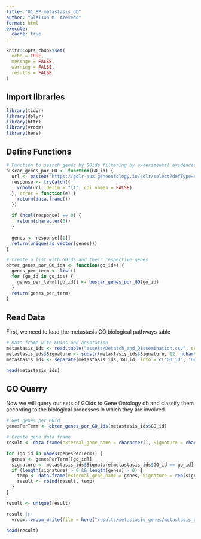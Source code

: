 ```yaml
---
title: "01_BP_metastasis_db"
author: "Gleison M. Azevedo"
format: html
execute: 
  cache: true
---
```


```r
knitr::opts_chunk$set(
  echo = TRUE,
  message = FALSE,
  warning = FALSE,
  results = FALSE
)
```

## Import libraries

```r
library(tidyr)
library(dplyr)
library(httr)
library(vroom)
library(here)
```

## Define Functions

```r
# Function to search genes by GOids filtering by exoerimental evidences
buscar_genes_por_GO <- function(GO_id) {
  url <- paste0("https://golr-aux.geneontology.io/solr/select?defType=edismax&qt=standard&indent=on&wt=csv&rows=100000&start=0&fl=bioentity_label&facet=true&facet.mincount=1&facet.sort=count&json.nl=arrarr&facet.limit=25&hl=true&hl.simple.pre=%3Cem%20class%3D%22hilite%22%3E&hl.snippets=1000&csv.encapsulator=&csv.separator=%09&csv.header=false&csv.mv.separator=%7C&fq=document_category:%22annotation%22&fq=isa_partof_closure:%22", GO_id,"%22&fq=taxon_subset_closure_label:%22Homo%20sapiens%22&fq=type:%22protein%22&fq=evidence_subset_closure_label:%22experimental%20evidence%22&facet.field=aspect&facet.field=taxon_subset_closure_label&facet.field=type&facet.field=evidence_subset_closure_label&facet.field=regulates_closure_label&facet.field=isa_partof_closure_label&facet.field=annotation_class_label&facet.field=qualifier&facet.field=annotation_extension_class_closure_label&facet.field=assigned_by&facet.field=panther_family_label&q=*%3A*")
  response <- tryCatch({
    vroom(url, delim = "\t", col_names = FALSE)
  }, error = function(e) {
    return(data.frame())
  })
  
  if (ncol(response) == 0) {
    return(character(0))
  }
  
  genes <- response[[1]] 
  return(unique(as.vector(genes)))
}

# Create a list with GOids and their respective genes
obter_genes_por_GO_ids <- function(go_ids) {
  genes_per_term <- list()
  for (go_id in go_ids) {
    genes_per_term[[go_id]] <- buscar_genes_por_GO(go_id)
  }
  return(genes_per_term)
}
```

## Read Data

First, we need to load the metastasis GO biological pathways table

```r
# Data frame with GOids and annotation
metastasis_ids <- read.table("assets/Detatch_and_Dissemination.csv", sep = ",", header = T)
metastasis_ids$Signature <- substr(metastasis_ids$Signature, 12, nchar(metastasis_ids$Signature))
metastasis_ids <- separate(metastasis_ids, GO_id, into = c("GO_id", "Description"), sep = 10, extra = "merge")

head(metastasis_ids)
```

## GO Querry

Now we will query our sets of GOids to Gene Ontology db and classify them according to the biological processes in which they are involved

```r
# Get genes per GOid
genesPerTerm <- obter_genes_por_GO_ids(metastasis_ids$GO_id)

# Create gene data frame
result <- data.frame(external_gene_name = character(), Signature = character(), stringsAsFactors = FALSE)

for (go_id in names(genesPerTerm)) {
  genes <- genesPerTerm[[go_id]]
  signature <- metastasis_ids$Signature[metastasis_ids$GO_id == go_id]
  if (length(signature) > 0 && length(genes) > 0) {
    temp <- data.frame(external_gene_name = genes, Signature = rep(signature, length(genes)), stringsAsFactors = FALSE)
    result <- rbind(result, temp)
  }
}

result <- unique(result)

result |> 
  vroom::vroom_write(file = here("results/metastasis_genes/metastasis_genes.csv"), delim = ",")

head(result)
```
